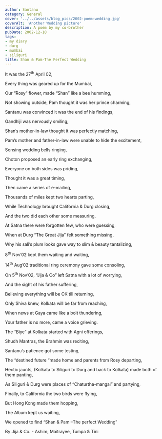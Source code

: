 ```yaml
---
author: Santanu
category: General
cover: '../../assets/blog_pics/2002-poem-wedding.jpg'
coverAlt: 'Another Wedding picture'
description: A poem by my co-brother
pubDate: 2002-12-10
tags:
- my diary
- durg
- mumbai
- siliguri
title: Shan & Pam-The Perfect Wedding
---
```


It was the 27<sup>th</sup> April 02,

Every thing was geared up for the Mumbai,

Our “Rosy” flower, made “Shan” like a bee humming,

Not showing outside, Pam thought it was her prince charming,

Santanu was convinced it was the end of his findings,

Gandhiji was nervously smiling,

Shan’s mother-in-law thought it was perfectly matching,

Pam’s mother and father-in-law were unable to hide the excitement,

Sensing wedding bells ringing,

Choton proposed an early ring exchanging,

Everyone on both sides was priding,

Thought it was a great timing,

Then came a series of e-mailing,

Thousands of miles kept two hearts parting,

While Technology brought California & Durg closing,

And the two did each other some measuring,

At Satna there were forgotten few, who were guessing,

When at Durg “The Great Jija” felt something missing,

Why his sali’s plum looks gave way to slim & beauty tantalizing,

8<sup>th</sup> Nov’02 kept them waiting and waiting,

14<sup>th</sup> Aug’02 traditional ring ceremony gave some consoling,

On 5<sup>th</sup> Nov’02, “Jija & Co” left Satna with a lot of worrying,

And the sight of his father suffering,

Believing everything will be OK till returning,

Only Shiva knew, Kolkata will be far from reaching,

When news at Gaya came like a bolt thundering,

Your father is no more, came a voice grieving.

The “Biye” at Kolkata started with Agni offerings,

Shudh Mantras, the Brahmin was reciting,

Santanu’s patience got some testing,

The “destined future “made home and parents from Rosy departing,

Hectic jaunts, (Kolkata to Siliguri to Durg and back to Kolkata) made both of them panting,

As Siliguri & Durg were places of “Chaturtha-mangal” and partying,

Finally, to California the two birds were flying,

But Hong Kong made them hopping,

The Album kept us waiting,

We opened to find “Shan & Pam –The perfect Wedding”

By Jija & Co. - Ashim, Maitrayee, Tumpa & Tini